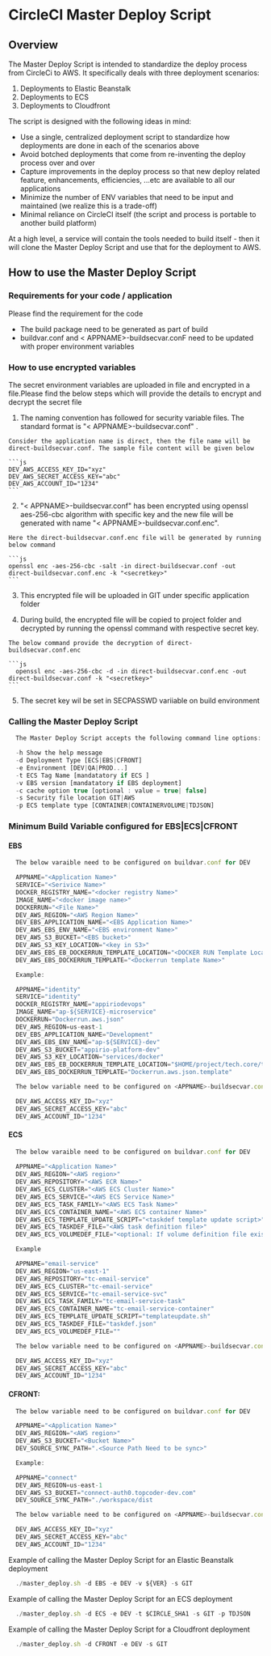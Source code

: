 
# CircleCI Master Deploy Script

## Overview

  The Master Deploy Script is intended to standardize the deploy process from CircleCi to AWS. It specifically deals with three deployment scenarios:

  1. Deployments to Elastic Beanstalk
  2. Deployments to ECS
  3. Deployments to Cloudfront


  The script is designed with the following ideas in mind:

  - Use a single, centralized deployment script to standardize how deployments are done in each of the scenarios above
  - Avoid botched deployments that come from re-inventing the deploy process over and over
  - Capture improvements in the deploy process so that new deploy related feature, enhancements, efficiencies, ...etc are available to all our applications
  - Minimize the number of ENV variables that need to be input and maintained (we realize this is a trade-off)
  - Minimal reliance on CircleCI itself (the script and process is portable to another build platform)

  At a high level, a service will contain the tools needed to build itself - then it will clone the Master Deploy Script and use that for the deployment to AWS.

## How to use the Master Deploy Script

### Requirements for your code / application

  Please find the requirement for the code

  - The build package need to be generated as part of build
  - buildvar.conf and < APPNAME>-buildsecvar.conF need to be updated with proper environment variables

### How to use encrypted variables

  The secret environment variables are uploaded in file and encrypted in a file.Please find the below steps which will provide the details to encrypt and decrypt the  secret file

  1. The naming convention has followed for security variable files. The standard format is "< APPNAME>-buildsecvar.conf" .
    
    Consider the application name is direct, then the file name will be direct-buildsecvar.conf. The sample file content will be given below

    ```js
    DEV_AWS_ACCESS_KEY_ID="xyz"
    DEV_AWS_SECRET_ACCESS_KEY="abc"
    DEV_AWS_ACCOUNT_ID="1234"
    ```
  
  2. "< APPNAME>-buildsecvar.conf" has been encrypted using openssl aes-256-cbc algorithm  with specific key and the new file will be generated with name "< APPNAME>-buildsecvar.conf.enc".
    
    Here the direct-buildsecvar.conf.enc file will be generated by running below command

    ```js
    openssl enc -aes-256-cbc -salt -in direct-buildsecvar.conf -out direct-buildsecvar.conf.enc -k "<secretkey>"
    ```

  3. This encrypted file will be uploaded in GIT under specific application folder

  4. During build, the encrypted file will be copied to project folder and decrypted by running the openssl command with respective secret key. 

    The below command provide the decryption of direct-buildsecvar.conf.enc
    
    ```js
      openssl enc -aes-256-cbc -d -in direct-buildsecvar.conf.enc -out direct-buildsecvar.conf -k "<secretkey>"
    ```

  5. The secret key wil be set in SECPASSWD variiable on build environment
  

### Calling the Master Deploy Script

  ```js
    The Master Deploy Script accepts the following command line options:

    -h Show the help message
    -d Deployment Type [ECS|EBS|CFRONT]
    -e Environment [DEV|QA|PROD...]
    -t ECS Tag Name [mandatatory if ECS ]
    -v EBS version [mandatatory if EBS deployment]
    -c cache option true [optional : value = true| false]
    -s Security file location GIT|AWS
    -p ECS template type [CONTAINER|CONTAINERVOLUME|TDJSON]
  ```

### Minimum Build Variable configured for EBS|ECS|CFRONT

#### EBS

  ```js
    The below varaible need to be configured on buildvar.conf for DEV

    APPNAME="<Application Name>"
    SERVICE="<Serivice Name>"
    DOCKER_REGISTRY_NAME="<docker registry Name>"
    IMAGE_NAME="<docker image name>"
    DOCKERRUN="<File Name>"
    DEV_AWS_REGION="<AWS Region Name>"
    DEV_EBS_APPLICATION_NAME="<EBS Application Name>"
    DEV_AWS_EBS_ENV_NAME="<EBS environment Name>"
    DEV_AWS_S3_BUCKET="<EBS bucket>"
    DEV_AWS_S3_KEY_LOCATION="<key in S3>"
    DEV_AWS_EBS_EB_DOCKERRUN_TEMPLATE_LOCATION="<DOCKER RUN Template Location>"
    DEV_AWS_EBS_DOCKERRUN_TEMPLATE="<Dockerrun template Name>"
  ```

  ```js
    Example:

    APPNAME="identity"
    SERVICE="identity"
    DOCKER_REGISTRY_NAME="appiriodevops"
    IMAGE_NAME="ap-${SERVICE}-microservice"
    DOCKERRUN="Dockerrun.aws.json"
    DEV_AWS_REGION=us-east-1
    DEV_EBS_APPLICATION_NAME="Development"
    DEV_AWS_EBS_ENV_NAME="ap-${SERVICE}-dev"
    DEV_AWS_S3_BUCKET="appirio-platform-dev"
    DEV_AWS_S3_KEY_LOCATION="services/docker"
    DEV_AWS_EBS_EB_DOCKERRUN_TEMPLATE_LOCATION="$HOME/project/tech.core/tech.core.service.identity/build/eb"
    DEV_AWS_EBS_DOCKERRUN_TEMPLATE="Dockerrun.aws.json.template"
  ```

  ```js
    The below variable need to be configured on <APPNAME>-buildsecvar.conf

    DEV_AWS_ACCESS_KEY_ID="xyz"
    DEV_AWS_SECRET_ACCESS_KEY="abc"
    DEV_AWS_ACCOUNT_ID="1234"
  ```

#### ECS

  ```js
    The below varaible need to be configured on buildvar.conf for DEV
    
    APPNAME="<Application Name>"
    DEV_AWS_REGION="<AWS region>"
    DEV_AWS_REPOSITORY="<AWS ECR Name>"
    DEV_AWS_ECS_CLUSTER="<AWS ECS Cluster Name>"
    DEV_AWS_ECS_SERVICE="<AWS ECS Service Name>"
    DEV_AWS_ECS_TASK_FAMILY="<AWS ECS Task Name>"
    DEV_AWS_ECS_CONTAINER_NAME="<AWS ECS container Name>"
    DEV_AWS_ECS_TEMPLATE_UPDATE_SCRIPT="<taskdef template update script>"
    DEV_AWS_ECS_TASKDEF_FILE="<AWS task definition file>"
    DEV_AWS_ECS_VOLUMEDEF_FILE="<optional: If volume definition file exist>"
  ```

  ```js
    Example

    APPNAME="email-service"
    DEV_AWS_REGION="us-east-1"
    DEV_AWS_REPOSITORY="tc-email-service"
    DEV_AWS_ECS_CLUSTER="tc-email-service"
    DEV_AWS_ECS_SERVICE="tc-email-service-svc"
    DEV_AWS_ECS_TASK_FAMILY="tc-email-service-task"
    DEV_AWS_ECS_CONTAINER_NAME="tc-email-service-container"
    DEV_AWS_ECS_TEMPLATE_UPDATE_SCRIPT="templateupdate.sh"
    DEV_AWS_ECS_TASKDEF_FILE="taskdef.json"
    DEV_AWS_ECS_VOLUMEDEF_FILE=""
  ```

  ```js
    The below variable need to be configured on <APPNAME>-buildsecvar.conf

    DEV_AWS_ACCESS_KEY_ID="xyz"
    DEV_AWS_SECRET_ACCESS_KEY="abc"
    DEV_AWS_ACCOUNT_ID="1234"
  ```

#### CFRONT:

  ```js
    The below variable need to be configured on buildvar.conf for DEV

    APPNAME="<Application Name>"
    DEV_AWS_REGION="<AWS region>"
    DEV_AWS_S3_BUCKET="<Bucket Name>"
    DEV_SOURCE_SYNC_PATH=".<Source Path Need to be sync>"
  ```

  ```js
    Example:

    APPNAME="connect"
    DEV_AWS_REGION=us-east-1
    DEV_AWS_S3_BUCKET="connect-auth0.topcoder-dev.com"
    DEV_SOURCE_SYNC_PATH="./workspace/dist
  ```

  ```js
    The below variable need to be configured on <APPNAME>-buildsecvar.conf

    DEV_AWS_ACCESS_KEY_ID="xyz"
    DEV_AWS_SECRET_ACCESS_KEY="abc"
    DEV_AWS_ACCOUNT_ID="1234"
  ```

  Example of calling the Master Deploy Script for an Elastic Beanstalk deployment

  ```js
    ./master_deploy.sh -d EBS -e DEV -v ${VER} -s GIT
  ```

  Example of calling the Master Deploy Script for an ECS deployment

  ```js
    ./master_deploy.sh -d ECS -e DEV -t $CIRCLE_SHA1 -s GIT -p TDJSON
  ```

  Example of calling the Master Deploy Script for a Cloudfront deployment

  ```js
    ./master_deploy.sh -d CFRONT -e DEV -s GIT
  ```

<Copyright />
